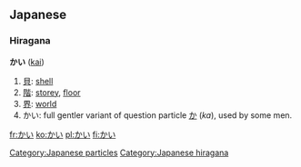 == Japanese ==
{{ja-attention|Hiragana header should be replaced with POS header|key=p}}
===Hiragana===
'''かい''' ([[kai]])

# [[貝]]: [[shell]]
# [[階]]: [[storey]], [[floor]]
# [[界]]: [[world]]
# かい: full gentler variant of question particle [[か]] (''ka''), used by some men.

[[Category:Japanese particles]]
[[Category:Japanese hiragana]]

[[fr:かい]]
[[ko:かい]]
[[pl:かい]]
[[fi:かい]]